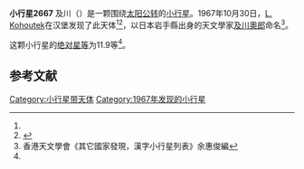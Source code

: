 {{Infobox planet
| bgcolour = #FFFFC0
| name = 2667 Oikawa  及川
| symbol = 
| image = 
| caption = 
| discovery = yes
| discovery_ref = 
| discoverer = [[L._Kohoutek|L. Kohoutek]]
| discovery_site = [[汉堡|汉堡]] 
| discovered = 1967年10月30日
| designations = yes
| mp_name = 
| named_after = 
| alt_names = 1967 UO/ 1955 UR1 / 1972 RJ3 / 1978 ST5 / 1978 VU16
| mp_category = [[外小行星带|外小行星带]]
| orbit_ref = <ref name="a">[http://ssd.jpl.nasa.gov/sbdb.cgi?sstr=2667 2667 Oikawa] {{Wayback|url=http://ssd.jpl.nasa.gov/sbdb.cgi?sstr=2667 |date=20200820011204 }}，小行星數據庫瀏覽器（JPL Small-Body Database Browser）－[[美国国家航空航天局|美国国家航空航天局]]喷气推进实验室</ref>
| epoch = 2456400.5 (2013年4月18日更新)
| aphelion = {{convert|3.8187701|AU|km|3|abbr=on|lk=out}}
| perihelion = {{convert|2.6393659|AU|km|3|abbr=on}}
| semimajor = {{convert|3.2290680|AU|km|3|abbr=on}}
| eccentricity = 0.182623
| period = 2119.406291 [[日|日]]<br />5.8[[儒略年|儒略年]]
| avg_speed = 
| inclination = 2.23674
| asc_node = 60.61361
| mean_anomaly = 
| arg_peri = 303.60890
| satellites = 
| physical_characteristics = yes
| dimensions = 
| mass = 
| density = 
| surface_grav = 
| escape_velocity = 
| sidereal_day = 
| axial_tilt = 
| pole_ecliptic_lat = 
| pole_ecliptic_lon = 
| albedo = 
| temperatures= 
| temp_name1 = 
| mean_temp_1 = 
| max_temp_1 = 
| temp_name2 = 
| max_temp_2 = 
| spectral_type = 
| abs_magnitude = 11.9
}}

'''小行星2667'''  及川（{{lang-en|2667 Oikawa}}）是一颗围绕[[太阳|太阳]][[公转|公转]]的[[小行星|小行星]]。1967年10月30日，[[L._Kohoutek|L. Kohoutek]]在汉堡发现了此天体<ref name="a" /><ref>{{cite news|title=小行星列表|url=http://cfa-www.harvard.edu/iau/lists/NumberedMPs.txt|accessdate=2013-07-08|newspaper=哈佛大学|archive-date=2008-05-17|archive-url=https://web.archive.org/web/20080517010638/http://cfa-www.harvard.edu/iau/lists/NumberedMPs.txt|dead-url=no}}</ref>，以日本岩手縣出身的天文學家[[及川奧郎|及川奧郎]]命名<ref>香港天文學會《其它國家發現，漢字小行星列表》余惠俊編</ref>。


这颗小行星的[[绝对星等|绝对星等]]为11.9等<ref name="a" />。

==参考文献==
{{reflist}}
{{Minor Planet Number|[[小行星2666|小行星2666]]|[[小行星2668|小行星2668]]}}

{{小天体}}

[[Category:小行星带天体|Category:小行星带天体]]
[[Category:1967年发现的小行星|Category:1967年发现的小行星]]

{{asteroid-stub}}